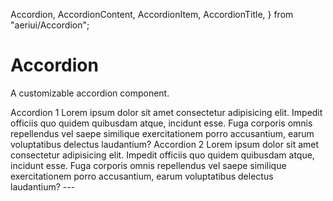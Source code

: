   Accordion,
  AccordionContent,
  AccordionItem,
  AccordionTitle,
} from "aeriui/Accordion";

# Accordion

A customizable accordion component.

<ComponentWrapper>
    <Accordion>
        <AccordionItem value="item-1">
        <AccordionTitle>Accordion 1</AccordionTitle>
        <AccordionContent>
            Lorem ipsum dolor sit amet consectetur adipisicing elit. Impedit
            officiis quo quidem quibusdam atque, incidunt esse. Fuga corporis
            omnis repellendus vel saepe similique exercitationem porro
            accusantium, earum voluptatibus delectus laudantium?
        </AccordionContent>
        </AccordionItem>
        <AccordionItem value="item-2">
        <AccordionTitle>Accordion 2</AccordionTitle>
        <AccordionContent>
            Lorem ipsum dolor sit amet consectetur adipisicing elit. Impedit
            officiis quo quidem quibusdam atque, incidunt esse. Fuga corporis
            omnis repellendus vel saepe similique exercitationem porro
            accusantium, earum voluptatibus delectus laudantium?
        </AccordionContent>
        </AccordionItem>
    </Accordion>
</ComponentWrapper>
---